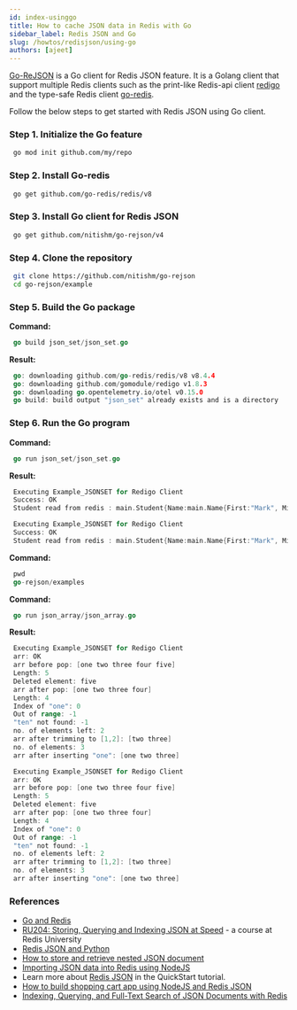 ```yaml
---
id: index-usinggo
title: How to cache JSON data in Redis with Go
sidebar_label: Redis JSON and Go
slug: /howtos/redisjson/using-go
authors: [ajeet]
---
```



<Authors frontMatter={frontMatter} />

[Go-ReJSON](https://github.com/nitishm/go-rejson) is a Go client for Redis JSON feature. It is a Golang client that support multiple Redis clients such as the print-like Redis-api client [redigo](/develop/golang/) and the type-safe Redis client [go-redis](/develop/golang/).

Follow the below steps to get started with Redis JSON using Go client.

### Step 1. Initialize the Go feature

```bash
 go mod init github.com/my/repo
```

### Step 2. Install Go-redis

```bash
 go get github.com/go-redis/redis/v8
```

### Step 3. Install Go client for Redis JSON

```bash
 go get github.com/nitishm/go-rejson/v4
```

### Step 4. Clone the repository

```bash
 git clone https://github.com/nitishm/go-rejson
 cd go-rejson/example
```

### Step 5. Build the Go package

<b>Command:</b>

```go
 go build json_set/json_set.go
```

<b>Result:</b>

```go
 go: downloading github.com/go-redis/redis/v8 v8.4.4
 go: downloading github.com/gomodule/redigo v1.8.3
 go: downloading go.opentelemetry.io/otel v0.15.0
 go build: build output "json_set" already exists and is a directory
```

### Step 6. Run the Go program

<b>Command:</b>

```go
 go run json_set/json_set.go
```

<b>Result:</b>

```go
 Executing Example_JSONSET for Redigo Client
 Success: OK
 Student read from redis : main.Student{Name:main.Name{First:"Mark", Middle:"S", Last:"Pronto"}, Rank:1}

 Executing Example_JSONSET for Redigo Client
 Success: OK
 Student read from redis : main.Student{Name:main.Name{First:"Mark", Middle:"S", Last:"Pronto"}, Rank:1}
```

<b>Command:</b>

```go
 pwd
 go-rejson/examples
```

<b>Command:</b>

```go
 go run json_array/json_array.go
```

<b>Result:</b>

```go
 Executing Example_JSONSET for Redigo Client
 arr: OK
 arr before pop: [one two three four five]
 Length: 5
 Deleted element: five
 arr after pop: [one two three four]
 Length: 4
 Index of "one": 0
 Out of range: -1
 "ten" not found: -1
 no. of elements left: 2
 arr after trimming to [1,2]: [two three]
 no. of elements: 3
 arr after inserting "one": [one two three]

 Executing Example_JSONSET for Redigo Client
 arr: OK
 arr before pop: [one two three four five]
 Length: 5
 Deleted element: five
 arr after pop: [one two three four]
 Length: 4
 Index of "one": 0
 Out of range: -1
 "ten" not found: -1
 no. of elements left: 2
 arr after trimming to [1,2]: [two three]
 no. of elements: 3
 arr after inserting "one": [one two three]
```

### References

- [Go and Redis](/develop/golang/)
- [RU204: Storing, Querying and Indexing JSON at Speed](https://university.redis.com/courses/ru204/) - a course at Redis University
- [Redis JSON and Python](/howtos/redisjson/using-python)
- [How to store and retrieve nested JSON document](/howtos/redisjson/storing-complex-json-document)
- [Importing JSON data into Redis using NodeJS](/howtos/redisjson/using-nodejs)
- Learn more about [Redis JSON](https://oss.redis.com/redisjson/) in the QuickStart tutorial.
- [How to build shopping cart app using NodeJS and Redis JSON](/howtos/shoppingcart)
- [Indexing, Querying, and Full-Text Search of JSON Documents with Redis](https://redis.com/blog/index-and-query-json-docs-with-redis/)
